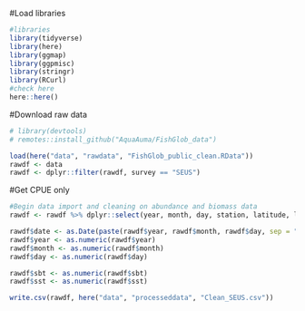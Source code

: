 #Load libraries
```r
#libraries
library(tidyverse)
library(here)
library(ggmap)
library(ggpmisc)
library(stringr)
library(RCurl)
#check here
here::here()
```

#Download raw data
```r
# library(devtools)
# remotes::install_github("AquaAuma/FishGlob_data")

load(here("data", "rawdata", "FishGlob_public_clean.RData"))
rawdf <- data
rawdf <- dplyr::filter(rawdf, survey == "SEUS")
```

#Get CPUE only
```r
#Begin data import and cleaning on abundance and biomass data
rawdf <- rawdf %>% dplyr::select(year, month, day, station, latitude, longitude, haul_dur, area_swept, depth, sbt, sst, num_cpue, wgt_cpue, accepted_name, family)

rawdf$date <- as.Date(paste(rawdf$year, rawdf$month, rawdf$day, sep = "-"))
rawdf$year <- as.numeric(rawdf$year)
rawdf$month <- as.numeric(rawdf$month)
rawdf$day <- as.numeric(rawdf$day)

rawdf$sbt <- as.numeric(rawdf$sbt)
rawdf$sst <- as.numeric(rawdf$sst)

write.csv(rawdf, here("data", "processeddata", "Clean_SEUS.csv"))
```

